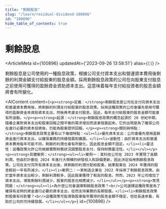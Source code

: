 ```yaml
---
title: "剩餘股息"
slug: "/learn/residual-dividend-100896"
id: "100896"
hide_table_of_contents: true
---
```



# 剩餘股息

<ArticleMeta id={100896} updatedAt={'2023-09-26 13:58:51'} alias={`[]`} />
<div className='border-solid border-b border-t-0 my-4 border-[var(--ifm-color-gray-300)]' />

剩餘股息是公司使用的一種股息政策，根據公司支付資本支出和營運資本費用後剩餘的利潤金額支付給股東的股息金額。採用剩餘股息政策的公司在向股東支付股息之前使用可獲得的盈餘資金資助資本支出。這意味着每年支付給投資者的股息金額將會有所變化。

<AIContent content={`<p><strong>定義：</strong>剩餘股息是公司在支付完資本支出和營運資本費用後，將剩餘的利潤支付給股東的股息政策。採用這種政策的公司會優先使用可獲得的盈餘資金來資助資本支出，然後再考慮支付股息。因此，每年支付給股東的股息金額可能會有所波動。</p><p><strong>起源：</strong>剩餘股息政策的概念起源於 20 世紀中期，隨着企業對資本支出和股東回報之間平衡的需求增加而逐漸發展起來。它的出現是為了確保公司在進行必要的資本投資後，仍能為股東提供回報。</p><p><strong>類別與特點：</strong>剩餘股息政策主要有以下幾個特點：<ul><li>優先資本支出：公司會優先使用盈餘資金進行資本支出，以確保業務的持續發展和擴展。</li><li>波動性：由於資本支出和營運資本費用每年可能不同，剩餘的利潤也會有所變化，因此股息金額不固定。</li><li>靈活性：這種政策允許公司根據實際財務狀況調整股息支付，保持財務靈活性。</li></ul></p><p><strong>具體案例：</strong><ul><li>案例一：某科技公司在 2023 年實現了高額利潤，但由於計劃在 2024 年進行大規模的研發投入和設備更新，因此決定採用剩餘股息政策。公司在支付完所有資本支出後，將剩餘的利潤分配給股東，結果股東在 2024 年獲得的股息較前一年有所減少。</li><li>案例二：一家制造企業在 2022 年採用了剩餘股息政策。由於當年資本支出較少，剩餘利潤較多，因此股東獲得了較高的股息。然而，2023 年公司增加了資本支出，導致剩餘利潤減少，股東的股息也相應減少。</li></ul></p><p><strong>常見問題：</strong><ul><li>為什麼公司會選擇剩餘股息政策？<br/>公司選擇這種政策是為了確保有足夠的資金進行必要的資本支出，從而支持業務的長期發展。</li><li>剩餘股息政策對股東有何影響？<br/>這種政策可能導致股東每年獲得的股息金額不穩定，但從長遠來看，有助於公司的可持續發展。</li></ul></p>`} id={100896} />
